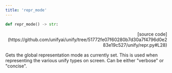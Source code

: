 ```yaml
---
title: 'repr_mode'
---
```


```python
def repr_mode() -> str:
```

<p align="right">[source code](https://github.com/unifyai/unify/tree/51772fe07f60280b7d30a7f4796d0e283e19c527/unify/repr.py#L28)</p>

Gets the global representation mode as currently set. This is used when representing
the various unify types on screen. Can be either "verbose" or "concise".